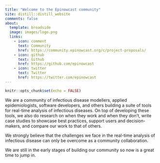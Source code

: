 ```yaml
---
title: "Welcome to the Epinowcast community"
site: distill::distill_website
comments: false
about:
  template: broadside
  image: images/logo.png
  links:
    - icon: comment
      text: Community
      href: https://community.epinowcast.org/c/project-proposals/
    - icon: github
      text: Github
      href: https://github.com/epinowcast
    - icon: twitter
      text: Twitter
      href: https://twitter.com/epinowcast
---
```


```r
knitr::opts_chunk$set(echo = FALSE)
```

We are a community of infectious disease modellers, applied epidemiologists, software developers, and others building a suite of tools for real-time analysis of infectious diseases. On top of developing these tools, we also do research on when they work and when they don't, write case studies to showcase best practices, support users and decision-makers, and compare our work to that of others.

We strongly believe that the challenges we face in the real-time analysis of infectious disease can only be overcome as a community collaboration.

We are still in the early stages of building our community so now is a great time to jump in.